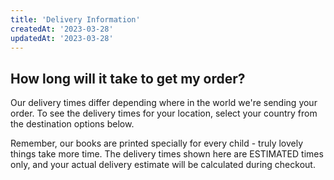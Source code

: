 ```yaml
---
title: 'Delivery Information'
createdAt: '2023-03-28'
updatedAt: '2023-03-28'
---
```


## How long will it take to get my order?

Our delivery times differ depending where in the world we're sending your order. To see the delivery times for your location, select your country from the destination options below.

Remember, our books are printed specially for every child - truly lovely things take more time. The delivery times shown here are ESTIMATED times only, and your actual delivery estimate will be calculated during checkout.
